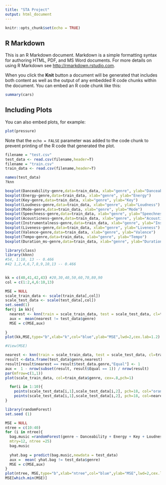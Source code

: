 ```yaml
---
title: "STA Project"
output: html_document
---
```


```r
knitr::opts_chunk$set(echo = TRUE)
```

## R Markdown

This is an R Markdown document. Markdown is a simple formatting syntax for authoring HTML, PDF, and MS Word documents. For more details on using R Markdown see <http://rmarkdown.rstudio.com>.

When you click the **Knit** button a document will be generated that includes both content as well as the output of any embedded R code chunks within the document. You can embed an R code chunk like this:

```r
summary(cars)
```

## Including Plots

You can also embed plots, for example:

```r
plot(pressure)
```

Note that the `echo = FALSE` parameter was added to the code chunk to prevent printing of the R code that generated the plot.


```r
filename = "test.csv"
test_data <- read.csv(filename,header=T)
filename = "train.csv"
train_data <- read.csv(filename,header=T)

```
```r
names(test_data)
?knn
```
```r
boxplot(Danceability~genre,data=train_data, xlab="genre", ylab="Danceability")
boxplot(Energy~genre,data=train_data, xlab="genre", ylab="Energy")
boxplot(Key~genre,data=train_data, xlab="genre", ylab="Key")
boxplot(Loudness~genre,data=train_data, xlab="genre", ylab="Loudness")
boxplot(Mode~genre,data=train_data, xlab="genre", ylab="Mode")
boxplot(Speechness~genre,data=train_data, xlab="genre", ylab="Speechness")
boxplot(Acousticness~genre,data=train_data, xlab="genre", ylab="Acousticness")
boxplot(Instrumentalness~genre,data=train_data, xlab="genre", ylab="Instrumentalness")
boxplot(Liveness~genre,data=train_data, xlab="genre", ylab="Liveness")
boxplot(Valence~genre,data=train_data, xlab="genre", ylab="Valence")
boxplot(Tempo~genre,data=train_data, xlab="genre", ylab="Tempo")
boxplot(Duration_ms~genre,data=train_data, xlab="genre", ylab="Duration_ms")

```

```r
library(class)
library(kknn)
#54, 1:10, 13 -- 0.466
#42 1,2,4,6,7,8,9,10,13 -- 0.466

        
kk = c(40,41,42,43) #20,30,40,50,60,70,80,90
col = c(1:2,4,6:10,13)

MSE = NULL
scale_train_data <- scale(train_data[,col]) 
scale_test_data <- scale(test_data[,col])
set.seed(1)
for(j in kk){
  nearest <- knn(train = scale_train_data, test = scale_test_data, cl=train_data$genre, k=j)
  aux =  mean(nearest != test_data$genre)
  MSE = c(MSE,aux)
    
}
plot(kk,MSE,type="b",xlab="k",col="blue",ylab="MSE",lwd=2,cex.lab=1.2)

#View(MSE)
```

```r
nearest <- knn(train = scale_train_data, test = scale_test_data, cl=train_data$genre, k=40)
result <-data.frame(test_data$genre,nearest)
result[result$nearest == result$test_data.genre,"Equal"] <- 1
aux =  1 - nrow(subset(result, result$Equal == 1)) / nrow(result)
par(mfrow=c(1,1))
plot(scale_train_data, col=train_data$genre, cex=.8,pch=1)

  for(i in 1:10){
    points(scale_test_data[i,1],scale_test_data[i,2], pch=18, col="orange", cex=2)
    points(scale_test_data[i,1],scale_test_data[i,2], pch=18, col=nearest[i], cex=2)
}

```

```r
library(randomForest)
set.seed (1)

MSE = NULL
ntree = c(10:40)
for (i in ntree){
  bag.music =randomForest(genre ~ Danceability + Energy + Key + Loudness + Mode           + Speechness + Acousticness + Instrumentalness + Liveness + Valence + Tempo + Duration_ms, data=train_data ,
  mtry=12, ntree =25) 
  bag.music
  
  yhat.bag = predict(bag.music,newdata = test_data)
  aux =  mean( yhat.bag != test_data$genre)
  MSE = c(MSE,aux)
}
plot(ntree, MSE,type="b",xlab="ntree",col="blue",ylab="MSE",lwd=2,cex.lab=1.2)
MSE[which.min(MSE)]
```


